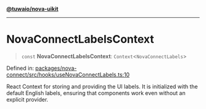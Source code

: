 [**@tuwaio/nova-uikit**](../../../../README.md)

***

# NovaConnectLabelsContext

> `const` **NovaConnectLabelsContext**: `Context`\<`NovaConnectLabels`\>

Defined in: [packages/nova-connect/src/hooks/useNovaConnectLabels.ts:10](https://github.com/TuwaIO/nova-uikit/blob/10956f94b5825fb5faaa8de50c7681fa43843c24/packages/nova-connect/src/hooks/useNovaConnectLabels.ts#L10)

React Context for storing and providing the UI labels.
It is initialized with the default English labels, ensuring that components
work even without an explicit provider.
